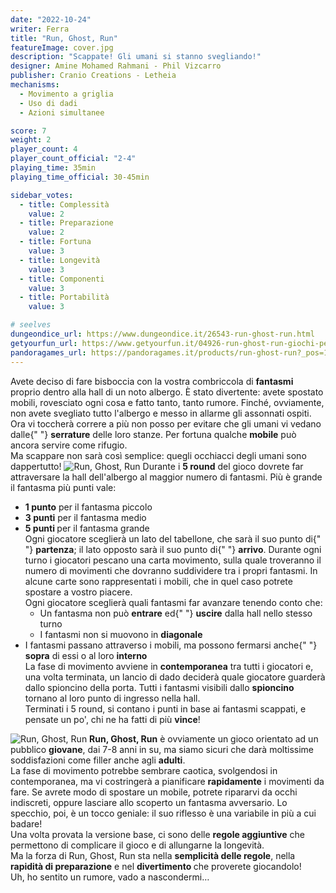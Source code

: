 ```yaml
---
date: "2022-10-24"
writer: Ferra
title: "Run, Ghost, Run"
featureImage: cover.jpg
description: "Scappate! Gli umani si stanno svegliando!"
designer: Amine Mohamed Rahmani - Phil Vizcarro
publisher: Cranio Creations - Letheia
mechanisms:
  - Movimento a griglia
  - Uso di dadi
  - Azioni simultanee

score: 7
weight: 2
player_count: 4
player_count_official: "2-4"
playing_time: 35min
playing_time_official: 30-45min

sidebar_votes:
  - title: Complessità
    value: 2
  - title: Preparazione
    value: 2
  - title: Fortuna
    value: 3
  - title: Longevità
    value: 3
  - title: Componenti
    value: 3
  - title: Portabilità
    value: 3

# seelves
dungeondice_url: https://www.dungeondice.it/26543-run-ghost-run.html
getyourfun_url: https://www.getyourfun.it/04926-run-ghost-run-giochi-per-bambini.html
pandoragames_url: https://pandoragames.it/products/run-ghost-run?_pos=1&_psq=run%20gh&_ss=e&_v=1.0
---
```


<Setting>
  Avete deciso di fare bisboccia con la vostra combriccola di
  <strong> fantasmi</strong> proprio dentro alla hall di un noto albergo. È stato
  divertente: avete spostato mobili, rovesciato ogni cosa e fatto tanto, tanto rumore.
  Finché, ovviamente, non avete svegliato tutto l'albergo e messo in allarme gli
  assonnati ospiti.
  <br />
  Ora vi toccherà correre a più non posso per evitare che gli umani vi vedano dalle{" "}
  <strong>serrature</strong> delle loro stanze. Per fortuna qualche
  <strong> mobile</strong> può ancora servire come rifugio.
  <br />
  Ma scappare non sarà così semplice: quegli occhiacci degli umani sono
  dappertutto!
</Setting>

<img src="./game1.jpg" alt="Run, Ghost, Run" />

<Rules>
  Durante i <strong>5 round</strong> del gioco dovrete far attraversare la hall
  dell'albergo al maggior numero di fantasmi. Più è grande il fantasma più punti
  vale:
  <ul>
    <li>
      <strong>1 punto</strong> per il fantasma piccolo
    </li>
    <li>
      <strong>3 punti</strong> per il fantasma medio
    </li>
    <li>
      <strong>5 punti </strong>per il fantasma grande
      <br />
      Ogni giocatore sceglierà un lato del tabellone, che sarà il suo punto di{" "}
      <strong>partenza</strong>; il lato opposto sarà il suo punto di{" "}
      <strong>arrivo</strong>. Durante ogni turno i giocatori pescano una carta
      movimento, sulla quale troveranno il numero di movimenti che dovranno
      suddividere tra i propri fantasmi. In alcune carte sono rappresentati i
      mobili, che in quel caso potrete spostare a vostro piacere.
      <br />
      Ogni giocatore sceglierà quali fantasmi far avanzare tenendo conto che:
      <ul>
        <li>
          Un fantasma non può <strong>entrare</strong> ed{" "}
          <strong>uscire</strong> dalla hall nello stesso turno
        </li>
        <li>
          I fantasmi non si muovono in <strong>diagonale</strong>
        </li>
      </ul>
    </li>
    <li>
      I fantasmi passano attraverso i mobili, ma possono fermarsi anche{" "}
      <strong>sopra</strong> di essi o al loro <strong>interno</strong>
      <br />
      La fase di movimento avviene in <strong>contemporanea</strong> tra tutti i
      giocatori e, una volta terminata, un lancio di dado deciderà quale
      giocatore guarderà dallo spioncino della porta. Tutti i fantasmi visibili
      dallo <strong>spioncino</strong> tornano al loro punto di ingresso nella
      hall.
      <br />
      Terminati i 5 round, si contano i punti in base ai fantasmi scappati, e
      pensate un po', chi ne ha fatti di più <strong>vince</strong>!
    </li>
  </ul>
</Rules>

<img src="./game2.jpg" alt="Run, Ghost, Run" />

<Feedback>
  <strong>Run, Ghost, Run</strong> è ovviamente un gioco orientato ad un
  pubblico <strong>giovane</strong>, dai 7-8 anni in su, ma siamo sicuri che
  darà moltissime soddisfazioni come filler anche agli <strong>adulti</strong>.
  <br />
  La fase di movimento potrebbe sembrare caotica, svolgendosi in contemporanea,
  ma vi costringerà a pianificare <strong>rapidamente</strong> i movimenti da
  fare. Se avrete modo di spostare un mobile, potrete ripararvi da occhi
  indiscreti, oppure lasciare allo scoperto un fantasma avversario. Lo specchio,
  poi, è un tocco geniale: il suo riflesso è una variabile in più a cui badare!
  <br />
  Una volta provata la versione base, ci sono delle
  <strong> regole aggiuntive</strong> che permettono di complicare il gioco e di
  allungarne la longevità.
  <br />
  Ma la forza di Run, Ghost, Run sta nella
  <strong>semplicità delle regole</strong>, nella
  <strong> rapidità di preparazione</strong> e nel <strong>divertimento </strong>
  che proverete giocandolo!
  <br />
  Uh, ho sentito un rumore, vado a nascondermi…

</Feedback>
